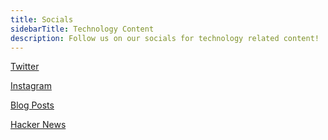 ```yaml
---
title: Socials
sidebarTitle: Technology Content
description: Follow us on our socials for technology related content!
---
```


[Twitter](https://twitter.com/webappio)

[Instagram](https://www.instagram.com/webapp.io)

[Blog Posts](https://webapp.io/blog)

[Hacker News](https://news.ycombinator.com/from?site=webapp.io)
